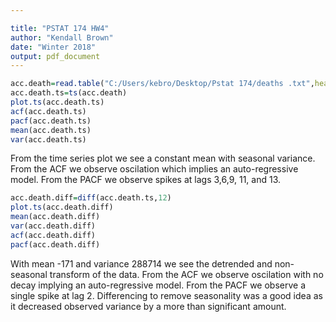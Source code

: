 ---

title: "PSTAT 174 HW4"
author: "Kendall Brown"
date: "Winter 2018"
output: pdf_document
---

```{r}
acc.death=read.table("C:/Users/kebro/Desktop/Pstat 174/deaths .txt",header =F)
acc.death.ts=ts(acc.death)
plot.ts(acc.death.ts)
acf(acc.death.ts)
pacf(acc.death.ts)
mean(acc.death.ts)
var(acc.death.ts)
```
From the time series plot we see a constant mean with seasonal variance.
From the ACF we observe oscilation which implies an auto-regressive model.
From the PACF we observe spikes at lags 3,6,9, 11, and 13.

```{r}
acc.death.diff=diff(acc.death.ts,12)
plot.ts(acc.death.diff)
mean(acc.death.diff)
var(acc.death.diff)
acf(acc.death.diff)
pacf(acc.death.diff)
```
With mean -171 and variance 288714 we see the detrended and non-seasonal transform of the data.
From the ACF we observe oscilation with no decay implying an auto-regressive model.
From the PACF we observe a single spike at lag 2.
Differencing to remove seasonality was a good idea as it decreased observed variance by a more than significant amount. 
